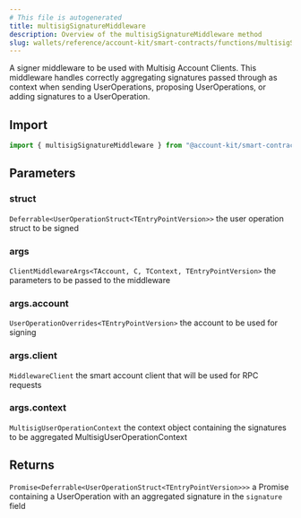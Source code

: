 ```yaml
---
# This file is autogenerated
title: multisigSignatureMiddleware
description: Overview of the multisigSignatureMiddleware method
slug: wallets/reference/account-kit/smart-contracts/functions/multisigSignatureMiddleware
---
```


A signer middleware to be used with Multisig Account Clients.
This middleware handles correctly aggregating signatures passed through
as context when sending UserOperations, proposing UserOperations, or adding signatures to a UserOperation.

## Import

```ts
import { multisigSignatureMiddleware } from "@account-kit/smart-contracts";
```

## Parameters

### struct

`Deferrable<UserOperationStruct<TEntryPointVersion>>`
the user operation struct to be signed

### args

`ClientMiddlewareArgs<TAccount, C, TContext, TEntryPointVersion>`
the parameters to be passed to the middleware

### args.account

`UserOperationOverrides<TEntryPointVersion>`
the account to be used for signing

### args.client

`MiddlewareClient`
the smart account client that will be used for RPC requests

### args.context

`MultisigUserOperationContext`
the context object containing the signatures to be aggregated MultisigUserOperationContext

## Returns

`Promise<Deferrable<UserOperationStruct<TEntryPointVersion>>>`
a Promise containing a UserOperation with an aggregated signature in the `signature` field
